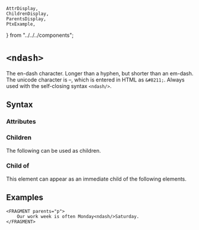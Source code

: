     AttrDisplay,
    ChildrenDisplay,
    ParentsDisplay,
    PtxExample,
} from "../../../components";

# `<ndash>`

The en-dash character. Longer than a hyphen, but shorter than an em-dash.
The unicode character is &#8211;, which is entered in HTML as `&#8211;`.
Always used with the self-closing syntax `<ndash/>`.

## Syntax

### Attributes

<AttrDisplay name="ndash" />

### Children

The following can be used as children.

<ChildrenDisplay name="ndash" />

### Child of

This element can appear as an immediate child of the following elements.

<ParentsDisplay name="ndash" />

## Examples
```ptx-example
<FRAGMENT parents="p">
    Our work week is often Monday<ndash/>Saturday.
</FRAGMENT>
```